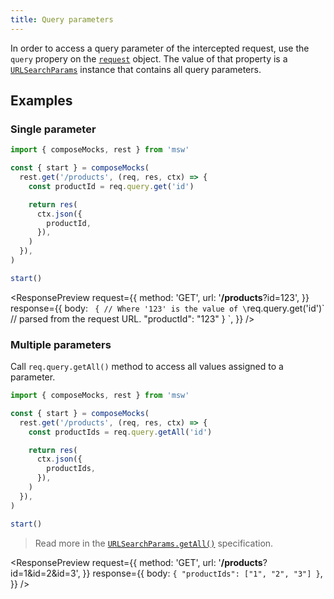 ```yaml
---
title: Query parameters
---
```


In order to access a query parameter of the intercepted request, use the `query` propery on the [`request`](/docs/basics/response-resolver/request) object. The value of that property is a [`URLSearchParams`](https://developer.mozilla.org/en-US/docs/Web/API/URLSearchParams) instance that contains all query parameters.

## Examples

### Single parameter

```js showLineNumbers focusedLines=5
import { composeMocks, rest } from 'msw'

const { start } = composeMocks(
  rest.get('/products', (req, res, ctx) => {
    const productId = req.query.get('id')

    return res(
      ctx.json({
        productId,
      }),
    )
  }),
)

start()
```

<ResponsePreview
  request={{
    method: 'GET',
    url: '**/products**?id=123',
  }}
  response={{
    body: `
{
  // Where '123' is the value of \`req.query.get('id')\`
  // parsed from the request URL.
  "productId": "123"
}
    `,
  }}
/>

### Multiple parameters

Call `req.query.getAll()` method to access all values assigned to a parameter.

```js showLineNumbers focusedLines=5
import { composeMocks, rest } from 'msw'

const { start } = composeMocks(
  rest.get('/products', (req, res, ctx) => {
    const productIds = req.query.getAll('id')

    return res(
      ctx.json({
        productIds,
      }),
    )
  }),
)

start()
```

> Read more in the [`URLSearchParams.getAll()`](https://developer.mozilla.org/en-US/docs/Web/API/URLSearchParams/getAll) specification.

<ResponsePreview
  request={{
    method: 'GET',
    url: '**/products**?id=1&id=2&id=3',
  }}
  response={{
    body: `
{
  "productIds": ["1", "2", "3"]
}
    `,
  }}
/>
